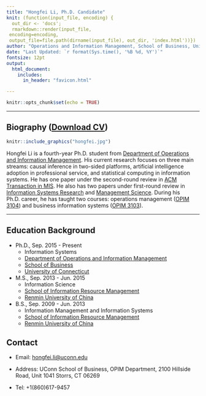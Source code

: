 ```yaml
---
title: "Hongfei Li, Ph.D. Candidate"
knit: (function(input_file, encoding) {
  out_dir <- 'docs';
  rmarkdown::render(input_file,
 encoding=encoding,
 output_file=file.path(dirname(input_file), out_dir, 'index.html'))})
author: "Operations and Information Management, School of Business, University of Connecticut"
date: "Last Updated: `r format(Sys.time(), '%B %d, %Y')`"
fontsize: 12pt
output: 
  html_document:
    includes:
      in_header: "favicon.html"

---
```


```r
knitr::opts_chunk$set(echo = TRUE)
```



***
## Biography (<a href="CV.pdf#" class="download" title="Download CV as PDF">Download CV</a>)

<div class = "row">
<div class = "col-md-6">
```r
knitr::include_graphics("hongfei.jpg")
```
</div>
<div class = "col-md-6">
Hongfei Li is a fourth-year Ph.D. student from [Department of Operations and Information Management](https://opim.business.uconn.edu/). His current research focuses on three main streams: causal inference in two-sided platforms, artificial intelligence adoption in professional service, and statistical computing in information systems. He has one paper under the second-round review in [ACM Transaction in MIS](https://tmis.acm.org/). He also has two papers under first-round review in [Information Systems Research](https://pubsonline.informs.org/journal/isre) and [Management Science](https://pubsonline.informs.org/journal/mnsc). During his Ph.D. career, he has taught two courses: operations management ([OPIM 3104](https://hongfeiuconn.github.io/OPIM3104/)) and business information systems ([OPIM 3103](https://hongfeiuconn.github.io/OPIM3103/)).
</div>
</div>


***

\vspace{1cm}

## Education Background
    
  * Ph.D., Sep. 2015 - Present
      * Information Systems
      * [Department of Operations and Information Management](https://opim.business.uconn.edu/)
      * [School of Business](https://www.business.uconn.edu/)
      * [University of Connecticut](https://uconn.edu/)
  * M.S., Sep. 2013 - Jun. 2015
      * Information Science
      * [School of Information Resource Management](http://sirm.ruc.edu.cn/)
      * [Renmin University of China](https://www.ruc.edu.cn/en)
  * B.S., Sep. 2009 - Jun. 2013
      * Information Management and Information Systems
      * [School of Information Resource Management](http://sirm.ruc.edu.cn/)
      * [Renmin University of China](https://www.ruc.edu.cn/en)

## Contact

* Email: <a href="mailto:hongfei.li@uconn.edu">hongfei.li@uconn.edu</a>

* Address: UConn School of Business, OPIM Department, 2100 Hillside Road, Unit 1041
Storrs, CT 06269

* Tel: +1(860)617-9457